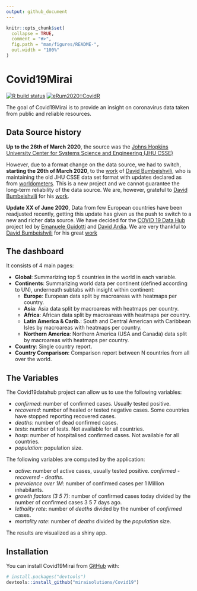 ```yaml
---
output: github_document
---
```


<!-- README.md is generated from README.Rmd. Please edit that file -->

```r
knitr::opts_chunk$set(
  collapse = TRUE,
  comment = "#>",
  fig.path = "man/figures/README-",
  out.width = "100%"
)
```

# Covid19Mirai

<!-- badges: start -->
[![R build status](https://github.com/miraisolutions/Covid19/workflows/CI-CD/badge.svg)](https://github.com/miraisolutions/Covid19/actions)
[![eRum2020::CovidR](https://badgen.net/https/runkit.io/erum2020-covidr/badge/branches/master/vitalini-covid19?cache=300)](https://milano-r.github.io/erum2020-covidr-contest/vitalini-covid19.html)
<!-- badges: end -->

The goal of Covid19Mirai is to provide an insight on coronavirus data taken from public and reliable resources.

## Data Source history

**Up to the 26th of March 2020**, the source was the [Johns Hopkins University Center for Systems Science and Engineering (JHU CSSE)](https://github.com/CSSEGISandData/COVID-19)

However, due to a format change on the data source, we had to switch, **starting the 26th of March 2020**, to the [work](https://github.com/bumbeishvili/covid19-daily-data) of [David Bumbeishvili](https://github.com/bumbeishvili), who is maintaining the old JHU CSSE data set format with updates declared as from [worldometers](https://www.worldometers.info/coronavirus/). This is a new project and we cannot guarantee the long-term reliability of the data source. We are, however, grateful to [David Bumbeishvili](https://github.com/bumbeishvili) for his [work](https://github.com/bumbeishvili/covid19-daily-data). 

**Update XX of June 2020**, Data from few European countries have been readjusted recently, 
getting this update has given us the push to switch to a new and richer data source.
We have decided for the [COVID 19 Data Hub](https://covid19datahub.io/) project led
by [Emanuele Guidotti](https://guidotti.dev/) and [David Ardia](https://ardiad.github.io/). 
We are very thankful to [David Bumbeishvili](https://github.com/bumbeishvili) for his great
[work](https://github.com/bumbeishvili/covid19-daily-data)

## The dashboard

It consists of 4 main pages:   

* **Global**: Summarizing top 5 countries in the world in each variable.   
* **Continents**: Summarizing world data per continent (defined according to UN), underneath subtabs with insight within continent:   
  + **Europe**: European data split by macroareas with heatmaps per country.   
  + **Asia**: Asia data split by macroareas with heatmaps per country.  
  + **Africa**: African data split by macroareas with heatmaps per country.   
  + **Latin America & Carib.**: South and Central American with Caribbean Isles  by macroareas with heatmaps per country.   
  + **Northern America**: Northern America (USA and Canada) data split by macroareas with heatmaps per country.   
* **Country**: Single country report.   
* **Country Comparison**: Comparison report between N countries from all over the world.  

## The Variables

The Covid19datahub project can allow us to use the following variables:  

* _confirmed_: number of confirmed cases. Usually tested positive.  
* _recovered_: number of healed or tested negative cases. Some countries have stopped reporting recovered cases.   
* _deaths_: number of dead confirmed cases.   
* _tests_: number of tests. Not available for all countries.    
* _hosp_: number of hospitalised confirmed cases. Not available for all countries.  
* _population_: population size.  

The following variables are computed by the application:   

* _active_: number of active cases, usually tested positive. _confirmed_ - _recovered_ - _deaths_.   
* _prevalence over 1M_: number of confirmed cases per 1 Million inhabitants.  
* _growth factors (3 5 7)_: number of confirmed cases today divided by the number of confirmed cases 3 5 7 days ago.   
* _lethality rate_: number of _deaths_ divided by the number of _confirmed_ cases.   
* _mortality rate_: number of _deaths_ divided by the _population_ size.   

The results are visualized as a shiny app.

## Installation

You can install Covid19Mirai from [GitHub](https://github.com/) with:

``` r
# install.packages("devtools")
devtools::install_github("miraisolutions/Covid19")
```
